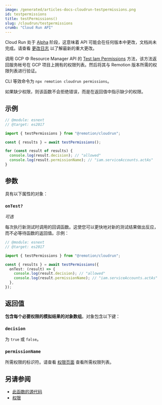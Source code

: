 ```yaml
---
image: /generated/articles-docs-cloudrun-testpermissions.png
id: testpermissions
title: testPermissions()
slug: /cloudrun/testpermissions
crumb: "Cloud Run API"
---
```


<ExperimentalBadge>
<p>Cloud Run 处于 <a href="/docs/cloudrun-alpha">Alpha</a> 阶段，这意味着 API 可能会在任何版本中更改，文档尚未完成。请查看 <a href="https://remotion.dev/changelog">更改日志</a> 以了解最新的重大更改。</p>
</ExperimentalBadge>

调用 GCP 中 Resource Manager API 的 [Test Iam Permissions](https://cloud.google.com/resource-manager/reference/rest/v3/projects/testIamPermissions) 方法，该方法返回服务帐号在 GCP 项目上拥有的权限列表。然后将其与 Remotion 版本所需的权限列表进行验证。

CLI 等效命令为 `npx remotion cloudrun permissions`。

如果缺少权限，则该函数不会拒绝错误，而是在返回值中指示缺少的权限。

## 示例

```ts twoslash
// @module: esnext
// @target: es2017

import { testPermissions } from "@remotion/cloudrun";

const { results } = await testPermissions();

for (const result of results) {
  console.log(result.decision); // "allowed"
  console.log(result.permissionName); // "iam.serviceAccounts.actAs"
}
```

## 参数

具有以下属性的对象：

### `onTest?`

_可选_

每次执行新测试时调用的回调函数。这使您可以更快地对新的测试结果做出反应，而不必等待函数的返回值。示例：

```ts twoslash
// @module: esnext
// @target: es2017

import { testPermissions } from "@remotion/cloudrun";

const { results } = await testPermissions({
  onTest: (result) => {
    console.log(result.decision); // "allowed"
    console.log(result.permissionName); // "iam.serviceAccounts.actAs"
  },
});
```

## 返回值

**包含每个必要权限的模拟结果的对象数组**。对象包含以下键：

### `decision`

为 `true` 或 `false`。

### `permissionName`

所需权限的标识符。请查看 [权限页面](/docs/cloudrun/permissions) 查看所需权限列表。

## 另请参阅

- [此函数的源代码](https://github.com/remotion-dev/remotion/blob/main/packages/cloudrun/src/api/iam-validation/testPermissions.ts)
- [权限](/docs/cloudrun/permissions)

